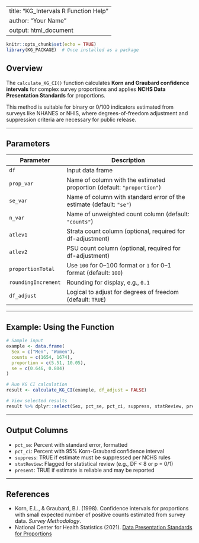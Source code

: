 
---
title: "KG_Intervals R Function Help"
author: "Your Name"
output: html_document
---

```r
knitr::opts_chunk$set(echo = TRUE)
library(KG_PACKAGE)  # Once installed as a package
```

## Overview

The `calculate_KG_CI()` function calculates **Korn and Graubard confidence intervals** for complex survey proportions and applies **NCHS Data Presentation Standards** for proportions.

This method is suitable for binary or 0/100 indicators estimated from surveys like NHANES or NHIS, where degrees-of-freedom adjustment and suppression criteria are necessary for public release.

---

## Parameters

| Parameter         | Description                                                                 |
|------------------|-----------------------------------------------------------------------------|
| `df`             | Input data frame                                                            |
| `prop_var`       | Name of column with the estimated proportion (default: `"proportion"`)      |
| `se_var`         | Name of column with standard error of the estimate (default: `"se"`)        |
| `n_var`          | Name of unweighted count column (default: `"counts"`)                       |
| `atlev1`         | Strata count column (optional, required for df-adjustment)                  |
| `atlev2`         | PSU count column (optional, required for df-adjustment)                     |
| `proportionTotal`| Use `100` for 0–100 format or `1` for 0–1 format (default: `100`)           |
| `roundingIncrement` | Rounding for display, e.g., `0.1`                                        |
| `df_adjust`      | Logical to adjust for degrees of freedom (default: `TRUE`)                  |

---

## Example: Using the Function

```r
# Sample input
example <- data.frame(
  Sex = c("Men", "Women"),
  counts = c(1654, 1674),
  proportion = c(5.51, 10.05),
  se = c(0.646, 0.804)
)

# Run KG CI calculation
result <- calculate_KG_CI(example, df_adjust = FALSE)

# View selected results
result %>% dplyr::select(Sex, pct_se, pct_ci, suppress, statReview, present)
```

---

## Output Columns

- `pct_se`: Percent with standard error, formatted
- `pct_ci`: Percent with 95% Korn-Graubard confidence interval
- `suppress`: TRUE if estimate must be suppressed per NCHS rules
- `statReview`: Flagged for statistical review (e.g., DF < 8 or p = 0/1)
- `present`: TRUE if estimate is reliable and may be reported

---

## References

- Korn, E.L., & Graubard, B.I. (1998). Confidence intervals for proportions with small expected number of positive counts estimated from survey data. *Survey Methodology*.
- National Center for Health Statistics (2021). [Data Presentation Standards for Proportions](https://www.cdc.gov/nchs/data/series/sr_02/sr02_175.pdf)
